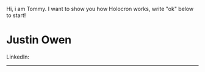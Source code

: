 Hi, i am Tommy. I want to show you how Holocron works, write "ok" below to start!

# Justin Owen

LinkedIn: 

---